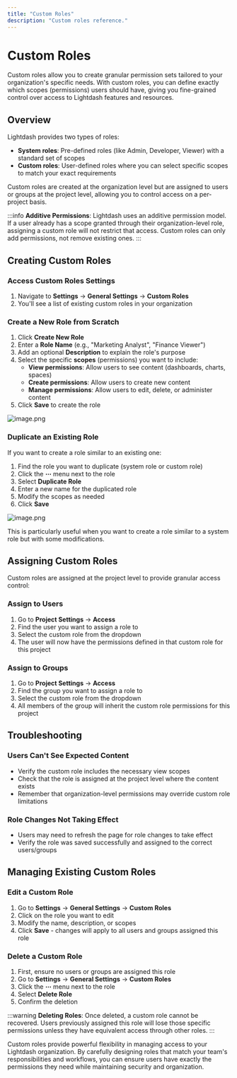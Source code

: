```yaml
---
title: "Custom Roles"
description: "Custom roles reference."
---
```


# Custom Roles

Custom roles allow you to create granular permission sets tailored to your organization's specific needs. With custom roles, you can define exactly which scopes (permissions) users should have, giving you fine-grained control over access to Lightdash features and resources.

## Overview

Lightdash provides two types of roles:

- **System roles**: Pre-defined roles (like Admin, Developer, Viewer) with a standard set of scopes
- **Custom roles**: User-defined roles where you can select specific scopes to match your exact requirements

Custom roles are created at the organization level but are assigned to users or groups at the project level, allowing you to control access on a per-project basis.

:::info
**Additive Permissions**: Lightdash uses an additive permission model. If a user already has a scope granted through their organization-level role, assigning a custom role will not restrict that access. Custom roles can only add permissions, not remove existing ones.
:::

## Creating Custom Roles

### Access Custom Roles Settings

1. Navigate to **Settings** → **General Settings** → **Custom Roles**
2. You'll see a list of existing custom roles in your organization

### Create a New Role from Scratch

1. Click **Create New Role**
2. Enter a **Role Name** (e.g., "Marketing Analyst", "Finance Viewer")
3. Add an optional **Description** to explain the role's purpose
4. Select the specific **scopes** (permissions) you want to include:
   - **View permissions**: Allow users to see content (dashboards, charts, spaces)
   - **Create permissions**: Allow users to create new content
   - **Manage permissions**: Allow users to edit, delete, or administer content
5. Click **Save** to create the role

![image.png](/images/image.png)

### Duplicate an Existing Role

If you want to create a role similar to an existing one:

1. Find the role you want to duplicate (system role or custom role)
2. Click the **⋯** menu next to the role
3. Select **Duplicate Role**
4. Enter a new name for the duplicated role
5. Modify the scopes as needed
6. Click **Save**

![image.png](/images/image.png)

This is particularly useful when you want to create a role similar to a system role but with some modifications.

## Assigning Custom Roles

Custom roles are assigned at the project level to provide granular access control:

### Assign to Users

1. Go to **Project Settings** → **Access**
2. Find the user you want to assign a role to
3. Select the custom role from the dropdown
4. The user will now have the permissions defined in that custom role for this project

### Assign to Groups

1. Go to **Project Settings** → **Access**
2. Find the group you want to assign a role to
3. Select the custom role from the dropdown
4. All members of the group will inherit the custom role permissions for this project

## Troubleshooting

### Users Can't See Expected Content

- Verify the custom role includes the necessary view scopes
- Check that the role is assigned at the project level where the content exists
- Remember that organization-level permissions may override custom role limitations

### Role Changes Not Taking Effect

- Users may need to refresh the page for role changes to take effect
- Verify the role was saved successfully and assigned to the correct users/groups

## Managing Existing Custom Roles

### Edit a Custom Role

1. Go to **Settings** → **General Settings** → **Custom Roles**
2. Click on the role you want to edit
3. Modify the name, description, or scopes
4. Click **Save** - changes will apply to all users and groups assigned this role

### Delete a Custom Role

1. First, ensure no users or groups are assigned this role
2. Go to **Settings** → **General Settings** → **Custom Roles**
3. Click the **⋯** menu next to the role
4. Select **Delete Role**
5. Confirm the deletion

:::warning
**Deleting Roles**: Once deleted, a custom role cannot be recovered. Users previously assigned this role will lose those specific permissions unless they have equivalent access through other roles.
:::

Custom roles provide powerful flexibility in managing access to your Lightdash organization. By carefully designing roles that match your team's responsibilities and workflows, you can ensure users have exactly the permissions they need while maintaining security and organization.